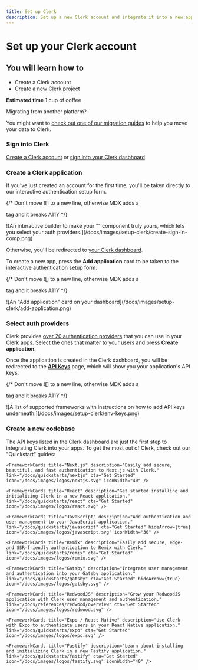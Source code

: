 ```yaml
---
title: Set up Clerk
description: Set up a new Clerk account and integrate it into a new application.
---
```


# Set up your Clerk account

## You will learn how to

* Create a Clerk account
* Create a new Clerk project

**Estimated time** 1 cup of coffee

<Callout type="info">
  Migrating from another platform?

  You might want to [check out one of our migration guides](/docs/deployments/migrate-overview) to help
  you move your data to Clerk.
</Callout>

<Steps>

### Sign into Clerk

[Create a Clerk account](https://dashboard.clerk.com/sign-up) or [sign into your Clerk dasbhoard](https://dashboard.clerk.com/).

### Create a Clerk application

If you've just created an account for the first time, you'll be taken directly to our interactive authentication setup form.

{/* Don't move ![] to a new line, otherwise MDX adds a <p> tag and it breaks A11Y */}

<div style={{filter: "drop-shadow(rgba(0, 0, 0, 0.16) 0px 12px 24px)"}}>![An interactive builder to make your "<SignIn />" component truly yours, which lets you select your auth providers.](/docs/images/setup-clerk/create-sign-in-comp.png)</div>

Otherwise, you'll be redirected to [your Clerk dashboard](https://dashboard.clerk.com/).

To create a new app, press the **Add application** card to be taken to the interactive authentication setup form.

{/* Don't move ![] to a new line, otherwise MDX adds a <p> tag and it breaks A11Y */}

<div style={{filter: "drop-shadow(rgba(0, 0, 0, 0.16) 0px 12px 24px)", maxWidth: "400px"}}>![An "Add application" card on your dashboard](/docs/images/setup-clerk/add-application.png)</div>

### Select auth providers

Clerk provides [over 20 authentication providers](/docs/authentication/social-connections/overview) that you can use in your Clerk apps. Select the ones that matter to your users and press **Create application.**

Once the application is created in the Clerk dashboard, you will be redirected to the **[API Keys](https://dashboard.clerk.com/last-active?path=api-keys)** page, which will show you your application's API keys.

{/* Don't move ![] to a new line, otherwise MDX adds a <p> tag and it breaks A11Y */}

<div style={{filter: "drop-shadow(rgba(0, 0, 0, 0.16) 0px 12px 24px)"}}>![A list of supported frameworks with instructions on how to add API keys underneath.](/docs/images/setup-clerk/env-keys.png)</div>

### Create a new codebase

The API keys listed in the Clerk dashboard are just the first step to integrating Clerk into your apps. To get the most out of Clerk, check out our "Quickstart" guides:

<div className="container mx-auto my-4">
  <div className="grid grid-cols-1 gap-6 md:grid-cols-2">

    <FrameworkCards title="Next.js" description="Easily add secure, beautiful, and fast authentication to Next.js with Clerk." link="/docs/quickstarts/nextjs" cta="Get Started" icon="/docs/images/logos/nextjs.svg" iconWidth="40" />

    <FrameworkCards title="React" description="Get started installing and initializing Clerk in a new React application." link="/docs/quickstarts/react" cta="Get Started" icon="/docs/images/logos/react.svg" />

    <FrameworkCards title="JavaScript" description="Add authentication and user management to your JavaScript application." link="/docs/quickstarts/javascript" cta="Get Started" hideArrow={true} icon="/docs/images/logos/javascript.svg" iconWidth="30" />

    <FrameworkCards title="Remix" description="Easily add secure, edge- and SSR-friendly authentication to Remix with Clerk." link="/docs/quickstarts/remix" cta="Get Started" icon="/docs/images/logos/remix.svg" />

    <FrameworkCards title="Gatsby" description="Integrate user management and authentication into your Gatsby application." link="/docs/quickstarts/gatsby" cta="Get Started" hideArrow={true} icon="/docs/images/logos/gatsby.svg" />

    <FrameworkCards title="RedwoodJS" description="Grow your RedwoodJS application with Clerk user management and authentication." link="/docs/references/redwood/overview" cta="Get Started" icon="/docs/images/logos/redwood.svg" />

    <FrameworkCards title="Expo / React Native" description="Use Clerk with Expo to authenticate users in your React Native application." link="/docs/quickstarts/expo" cta="Get Started" icon="/docs/images/logos/expo.svg" />

    <FrameworkCards title="Fastify" description="Learn about installing and initializing Clerk in a new Fastify application." link="/docs/quickstarts/fastify" cta="Get Started" icon="/docs/images/logos/fastify.svg" iconWidth="40" />
  </div>
</div>

</Steps>
